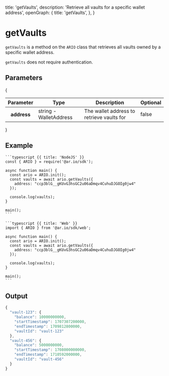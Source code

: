 
  title: 'getVaults',
  description: 'Retrieve all vaults for a specific wallet address',
  openGraph: {
    title: 'getVaults',
  },
}

<HeroPattern />

# getVaults

`getVaults` is a method on the `ARIO` class that retrieves all vaults owned by a specific wallet address.

`getVaults` does not require authentication.

## Parameters

{

<div style={{ textAlign: 'center' }}>
  <table className="inline-table">
    <thead>
      <tr>
        <th>Parameter</th>
        <th>Type</th>
        <th>Description</th>
        <th>Optional</th>
      </tr>
    </thead>
    <tbody>
      <tr>
        <th>address</th>
        <td>string - WalletAddress</td>
        <td>The wallet address to retrieve vaults for</td>
        <td>false</td>
      </tr>
    </tbody>
  </table>
</div>
}

## Example

<CodeGroup title="getVaults">

    ```typescript {{ title: 'NodeJS' }}
    const { ARIO } = require('@ar.io/sdk');

    async function main() {
      const ario = ARIO.init();
      const vaults = await ario.getVaults({
        address: "ccp3blG__gKUvG3hsGC2u06aDmqv4CuhuDJGOIg0jw4"
      });

      console.log(vaults);
    }

    main();
    ```

    ```typescript {{ title: 'Web' }}
    import { ARIO } from '@ar.io/sdk/web';

    async function main() {
      const ario = ARIO.init();
      const vaults = await ario.getVaults({
        address: "ccp3blG__gKUvG3hsGC2u06aDmqv4CuhuDJGOIg0jw4"
      });

      console.log(vaults);
    }

    main();
    ```

</CodeGroup>

## Output

```js
{
  "vault-123": {
    "balance": 10000000000,
    "startTimestamp": 1707307200000,
    "endTimestamp": 1709812800000,
    "vaultId": "vault-123"
  },
  "vault-456": {
    "balance": 5000000000,
    "startTimestamp": 1708000000000,
    "endTimestamp": 1710592000000,
    "vaultId": "vault-456"
  }
}
```
